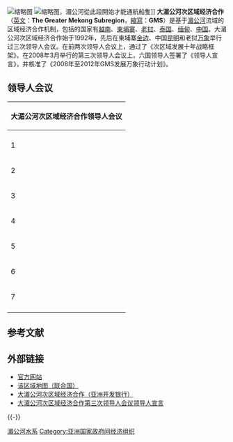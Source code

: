 [[File:Mekong_River_in_Khong_Chiam.jpg|缩略图]]
[[File:Luang_Prabang_Phou_Si_2.jpg|缩略图]]，湄公河從此段開始才能通航船隻]]
'''大湄公河次区域经济合作'''（[[英文|英文]]：'''The Greater Mekong Subregion'''，[[縮寫|縮寫]]：'''GMS'''）是基于[[湄公河|湄公河]]流域的区域经济合作机制，包括的国家有[[越南|越南]]、[[柬埔寨|柬埔寨]]、[[老挝|老挝]]、[[泰国|泰国]]、[[缅甸|缅甸]]、[[中华人民共和国|中国]]。大湄公河次区域经济合作始于1992年，先后在柬埔寨[[金边|金边]]、中国[[昆明|昆明]]和老挝[[万象|万象]]举行过三次领导人会议。在前两次领导人会议上，通过了《次区域发展十年战略框架》。在2008年3月举行的第三次领导人会议上，六国领导人签署了《领导人宣言》，并核准了《2008年至2012年GMS发展万象行动计划》。
== 领导人会议 ==
{| class="wikitable sortable" style="float:left; margin-right:0.5em"
!colspan=4|大湄公河次区域经济合作领导人会议
|-
! !! 日期 !! 国家 !! 举办地
|- 
| 1 || 2002年11月3日 || {{flagicon|KHM|size=40px}} || [[柬埔寨|柬埔寨]][[金边|金边]]
|- 
| 2 || 2005年7月5日 || {{flagicon|CHN|size=40px}} || [[中华人民共和国|中国]][[昆明|昆明]]
|- 
| 3 || 2008年3月31日 || {{flagicon|LAO|size=40px}} || [[老挝|老挝]][[万象|万象]]
|- 
| 4 || 2011年12月22日 || {{flagicon|MMR|size=40px}} || [[缅甸|缅甸]][[内比都|内比都]]
|- 
| 5 || 2014年12月19日-20日 || {{flagicon|THA|size=40px}} || [[泰国|泰国]][[曼谷|曼谷]]
|- 
| 6 || 2018年3月29日-31日 || {{flagicon|VNM|size=40px}} || [[越南|越南]][[河内|河内]]
|- 
| 7 || 2021年9月9日 || {{flagicon|KHM|size=40px}} || <s>[[柬埔寨|柬埔寨]][[金边|金边]]</s><br>[[视频会议|视频会议]]
|- 
|}

== 参考文献 ==
{{Reflist}}

== 外部链接 ==
* [https://web.archive.org/web/20080115080454/http://www.gms-eoc.org/ 官方网站]
* [http://www.un.org/Depts/Cartographic/map/profile/mekong.pdf 该区域地图（联合国）]{{Wayback|url=http://www.un.org/Depts/Cartographic/map/profile/mekong.pdf |date=20080406103943 }}
* [http://www.adb.org/GMS/ 大湄公河次区域经济合作（亚洲开发银行）]{{Wayback|url=http://www.adb.org/GMS/ |date=20080317014106 }}
* [http://news.xinhuanet.com/newscenter/2008-03/31/content_7893324.htm 大湄公河次区域经济合作第三次领导人会议领导人宣言]{{Wayback|url=http://news.xinhuanet.com/newscenter/2008-03/31/content_7893324.htm |date=20090523110616 }}

{{-}}
{{东南亚国家联盟}}
{{中华人民共和国外交}}

[[Category:湄公河水系|]]
[[Category:亚洲国家政府间经济组织|Category:亚洲国家政府间经济组织]]